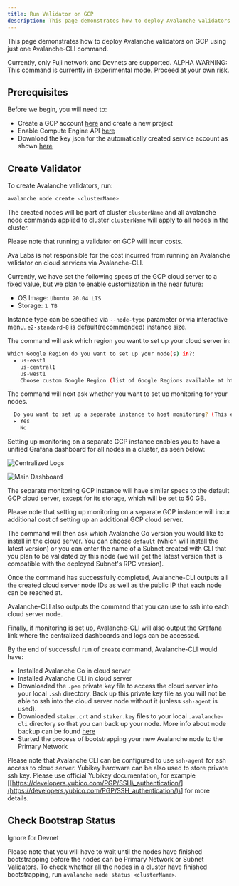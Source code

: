 ```yaml
---
title: Run Validator on GCP
description: This page demonstrates how to deploy Avalanche validators on GCP using just one Avalanche-CLI command.
---
```


This page demonstrates how to deploy Avalanche validators on GCP using just one Avalanche-CLI command.

<Callout title="Note">
Currently, only Fuji network and Devnets are supported.
</Callout>

<Callout type="warn">
ALPHA WARNING: This command is currently in experimental mode. Proceed at your own risk.
</Callout>

Prerequisites[​](#prerequisites "Direct link to heading")
---------------------------------------------------------

Before we begin, you will need to:

- Create a GCP account [here](https://console.cloud.google.com/freetrial) and create a new project
- Enable Compute Engine API [here](https://console.cloud.google.com/apis/api/compute.googleapis.com)
- Download the key json for the automatically created service account as shown [here](https://cloud.google.com/iam/docs/keys-create-delete#creating)

## Create Validator

To create Avalanche validators, run:

```bash
avalanche node create <clusterName>
```

The created nodes will be part of cluster `clusterName` and all avalanche node commands applied to cluster `clusterName` will apply to all nodes in the cluster.

<Callout title="Note">
Please note that running a validator on GCP will incur costs.

Ava Labs is not responsible for the cost incurred from running an Avalanche validator on cloud services via Avalanche-CLI.
</Callout>

Currently, we have set the following specs of the GCP cloud server to a fixed value, but we plan to enable customization in the near future:

- OS Image: `Ubuntu 20.04 LTS`
- Storage: `1 TB`

Instance type can be specified via `--node-type` parameter or via interactive menu. `e2-standard-8` is default(recommended) instance size.

The command will ask which region you want to set up your cloud server in:

```bash
Which Google Region do you want to set up your node(s) in?:
  ▸ us-east1
    us-central1
    us-west1
    Choose custom Google Region (list of Google Regions available at https://cloud.google.com/compute/docs/regions-zones/)
```

The command will next ask whether you want to set up monitoring for your nodes. 

```bash
  Do you want to set up a separate instance to host monitoring? (This enables you to monitor all your set up instances in one dashboard): 
  ▸ Yes
    No
```

Setting up monitoring on a separate GCP instance enables you to have a unified Grafana dashboard for all nodes in a cluster, as seen below:

![Centralized Logs](/images/centralized-logs.png)

![Main Dashboard](/images/gcp1.png)

The separate monitoring GCP instance will have similar specs to the default GCP cloud server, except for its storage, which will be set to 50 GB.

Please note that setting up monitoring on a separate GCP instance will incur additional cost of setting up an additional GCP cloud server.

The command will then ask which Avalanche Go version you would like to install in the cloud server. You can choose `default` (which will install the latest version) or you can enter the name of a Subnet created with CLI that you plan to be validated by this node (we will get the latest version that is compatible with the deployed Subnet's RPC version).

Once the command has successfully completed, Avalanche-CLI outputs all the created cloud server node IDs as well as the public IP that each node can be reached at.

Avalanche-CLI also outputs the command that you can use to ssh into each cloud server node.

Finally, if monitoring is set up, Avalanche-CLI will also output the Grafana link where the centralized dashboards and logs can be accessed.

By the end of successful run of `create` command, Avalanche-CLI would have:

- Installed Avalanche Go in cloud server
- Installed Avalanche CLI in cloud server
- Downloaded the `.pem` private key file to access the cloud server into your local `.ssh` directory. Back up this private key file as you will not be able to ssh into the cloud server node without it (unless `ssh-agent` is used).
- Downloaded `staker.crt` and `staker.key` files to your local `.avalanche-cli` directory so that you can back up your node. More info about node backup can be found [here](/nodes/maintain/backup-restore)
- Started the process of bootstrapping your new Avalanche node to the Primary Network

Please note that Avalanche CLI can be configured to use `ssh-agent` for ssh access to cloud server. Yubikey hardware can be also used to store private ssh key. Please use official Yubikey documentation, for example \[[https://developers.yubico.com/PGP/SSH\_authentication/](https://developers.yubico.com/PGP/SSH_authentication/)\] for more details.

Check Bootstrap Status[​](#check-bootstrap-status "Direct link to heading")
---------------------------------------------------------------------------

<Callout title="Note">
Ignore for Devnet
</Callout>

Please note that you will have to wait until the nodes have finished bootstrapping before the nodes can be Primary Network or Subnet Validators. To check whether all the nodes in a cluster have finished bootstrapping, run `avalanche node status <clusterName>`.